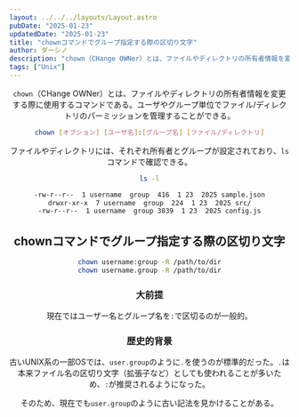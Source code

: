 ```yaml
---
layout: ../../../layouts/Layout.astro
pubDate: "2025-01-23"
updatedDate: "2025-01-23"
title: "chownコマンドでグループ指定する際の区切り文字"
author: ダーシノ
description: "chown（CHange OWNer）とは、ファイルやディレクトリの所有者情報を変更する際に使用するコマンドである。ユーザやグループ単位でファイル/ディレクトリのパーミッションを管理することができる。区切り文字をドットやコロンを使うことがある。"
tags: ["Unix"]
---
```



<Header {...frontmatter} />

`chown`（CHange OWNer）とは、ファイルやディレクトリの所有者情報を変更する際に使用するコマンドである。ユーザやグループ単位でファイル/ディレクトリのパーミッションを管理することができる。

```sh
chown [オプション] [ユーザ名]:[グループ名] [ファイル/ディレクトリ]
```

ファイルやディレクトリには、それぞれ所有者とグループが設定されており、`ls`コマンドで確認できる。
```sh
ls -l

-rw-r--r--  1 username  group  416  1 23  2025 sample.json
drwxr-xr-x  7 username  group  224  1 23  2025 src/
-rw-r--r--  1 username  group 3839  1 23  2025 config.js
```

## chownコマンドでグループ指定する際の区切り文字

```sh
chown username:group -R /path/to/dir
chown username.group -R /path/to/dir
```

### 大前提

現在ではユーザー名とグループ名を`:`で区切るのが一般的。

### 歴史的背景

古いUNIX系の一部OSでは、`user.group`のように`.`を使うのが標準的だった。`.`は本来ファイル名の区切り文字（拡張子など）としても使われることが多いため、`:`が推奨されるようになった。

そのため、現在でも`user.group`のように古い記法を見かけることがある。